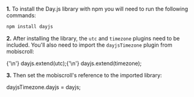 
**1.** To install the Day.js library with npm you will need to run the following commands:

```bash
npm install dayjs
```

**2.** After installing the library, the `utc` and `timezone` plugins need to be included. You'll also need to import the `dayjsTimezone` plugin from mobiscroll:

<CodeBlock language="javascript" title="Day.js library import">
{'\n'}
dayjs.extend(utc);{'\n'}
dayjs.extend(timezone);
</CodeBlock>

**3.** Then set the mobiscroll's reference to the imported library:

<CodeBlock language="javascript" title="Day.js library setup">
dayjsTimezone.dayjs = dayjs;
</CodeBlock>
